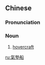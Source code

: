 {{also|气垫船}}
==Chinese==
{{zh-forms|s=气垫船|type=21}}

===Pronunciation===
{{zh-pron
|m=qìdiànchuán
|cat=n
}}

===Noun===
{{zh-noun}}

# [[hovercraft]]
#: {{zh-x|我 的 氣墊船 充滿 了 鱔魚。|My '''hovercraft''' is full of eels.}}

{{zh-cat|Watercraft}}

[[ru:氣墊船]]